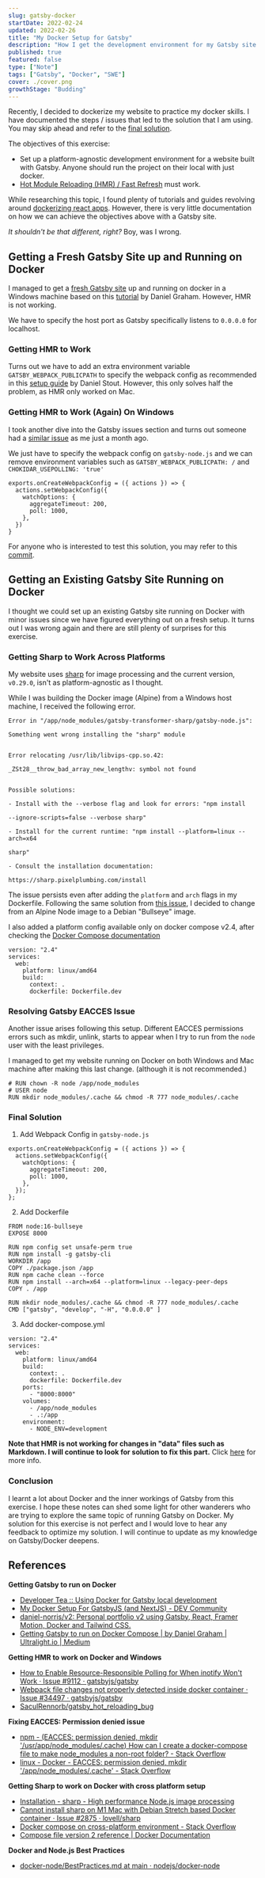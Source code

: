 ```yaml
---
slug: gatsby-docker
startDate: 2022-02-24
updated: 2022-02-26
title: "My Docker Setup for Gatsby"
description: "How I get the development environment for my Gatsby site up and running on Docker"
published: true
featured: false
type: ["Note"]
tags: ["Gatsby", "Docker", "SWE"]
cover: ./cover.png
growthStage: "Budding"
---
```


<BasicImage
  src="https://res.cloudinary.com/wtkw/image/upload/v1645717937/waltertengcom/garden/gatsby-docker/cover_hkqzwb.png"
  alt="cover"
/>

Recently, I decided to dockerize my website to practice my docker skills. I have documented the steps / issues that led to the solution that I am using. You may skip ahead and refer to the [final solution](#final-solution).

The objectives of this exercise:

- Set up a platform-agnostic development environment for a website built with Gatsby. Anyone should run the project on their local with just docker.
- [Hot Module Reloading (HMR) / Fast Refresh](https://www.gatsbyjs.com/docs/reference/local-development/fast-refresh/) must work.

While researching this topic, I found plenty of tutorials and guides revolving around [dockerizing react apps](https://mherman.org/blog/dockerizing-a-react-app/). However, there is very little documentation on how we can achieve the objectives above with a Gatsby site.

_It shouldn't be that different, right?_ Boy, was I wrong.

## Getting a Fresh Gatsby Site up and Running on Docker

I managed to get a [fresh Gatsby site](https://github.com/davzoku/gatsby-docker/commit/e5b62d3835384eac09b52f599286a6e605f7b231) up and running on docker in a Windows machine based on this [tutorial](https://medium.com/ultralight-io/getting-gatsby-to-run-on-docker-compose-6bf3b0d97efb) by Daniel Graham. However, HMR is not working.

We have to specify the host port as Gatsby specifically listens to `0.0.0.0` for localhost.

### Getting HMR to Work

Turns out we have to add an extra environment variable `GATSBY_WEBPACK_PUBLICPATH` to specify the webpack config as recommended in this [setup guide](https://dev.to/stoutlabs/my-docker-setup-for-gatsbyjs-and-nextjs-5gao) by Daniel Stout. However, this only solves half the problem, as HMR only worked on Mac.

### Getting HMR to Work (Again) On Windows

I took another dive into the Gatsby issues section and turns out someone had a [similar issue](https://github.com/gatsbyjs/gatsby/issues/34497) as me just a month ago.

We just have to specify the webpack config on `gatsby-node.js` and we can remove environment variables such as `GATSBY_WEBPACK_PUBLICPATH: /` and `CHOKIDAR_USEPOLLING: 'true'`

```
exports.onCreateWebpackConfig = ({ actions }) => {
  actions.setWebpackConfig({
    watchOptions: {
      aggregateTimeout: 200,
      poll: 1000,
    },
  })
}
```

For anyone who is interested to test this solution, you may refer to this [commit](https://github.com/davzoku/gatsby-docker/commit/eb163a520348498c6084223b44387dcea4b87856).

## Getting an Existing Gatsby Site Running on Docker

I thought we could set up an existing Gatsby site running on Docker with minor issues since we have figured everything out on a fresh setup. It turns out I was wrong again and there are still plenty of surprises for this exercise.

### Getting Sharp to Work Across Platforms

My website uses [sharp](https://sharp.pixelplumbing.com/) for image processing and the current version, `v0.29.0`, isn't as platform-agnostic as I thought.

While I was building the Docker image (Alpine) from a Windows host machine, I received the following error.

```
Error in "/app/node_modules/gatsby-transformer-sharp/gatsby-node.js":

Something went wrong installing the "sharp" module


Error relocating /usr/lib/libvips-cpp.so.42:

_ZSt28__throw_bad_array_new_lengthv: symbol not found


Possible solutions:

- Install with the --verbose flag and look for errors: "npm install

--ignore-scripts=false --verbose sharp"

- Install for the current runtime: "npm install --platform=linux --arch=x64

sharp"

- Consult the installation documentation:

https://sharp.pixelplumbing.com/install
```

The issue persists even after adding the `platform` and `arch` flags in my Dockerfile. Following the same solution from [this issue](https://github.com/lovell/sharp/issues/2875), I decided to change from an Alpine Node image to a Debian "Bullseye" image.

I also added a platform config available only on docker compose v2.4, after checking the [Docker Compose documentation](https://docs.docker.com/compose/compose-file/compose-file-v2/#platform)

```
version: "2.4"
services:
  web:
    platform: linux/amd64
    build:
      context: .
      dockerfile: Dockerfile.dev
```

### Resolving Gatsby EACCES Issue

Another issue arises following this setup. Different EACCES permissions errors such as mkdir, unlink, starts to appear when I try to run from the `node` user with the least privileges.

I managed to get my website running on Docker on both Windows and Mac machine after making this last change. (although it is not recommended.)

```
# RUN chown -R node /app/node_modules
# USER node
RUN mkdir node_modules/.cache && chmod -R 777 node_modules/.cache
```

### Final Solution

1. Add Webpack Config in `gatsby-node.js`

```
exports.onCreateWebpackConfig = ({ actions }) => {
  actions.setWebpackConfig({
    watchOptions: {
      aggregateTimeout: 200,
      poll: 1000,
    },
  });
};
```

2. Add Dockerfile

```
FROM node:16-bullseye
EXPOSE 8000

RUN npm config set unsafe-perm true
RUN npm install -g gatsby-cli
WORKDIR /app
COPY ./package.json /app
RUN npm cache clean --force
RUN npm install --arch=x64 --platform=linux --legacy-peer-deps
COPY . /app

RUN mkdir node_modules/.cache && chmod -R 777 node_modules/.cache
CMD ["gatsby", "develop", "-H", "0.0.0.0" ]
```

3. Add docker-compose.yml

```
version: "2.4"
services:
  web:
    platform: linux/amd64
    build:
      context: .
      dockerfile: Dockerfile.dev
    ports:
      - "8000:8000"
    volumes:
      - /app/node_modules
      - .:/app
    environment:
      - NODE_ENV=development
```

**Note that HMR is not working for changes in "data" files such as Markdown. I will continue to look for solution to fix this part.** Click [here](https://github.com/gatsbyjs/gatsby/issues/34497#issuecomment-1033090768) for more info.

### Conclusion

I learnt a lot about Docker and the inner workings of Gatsby from this exercise. I hope these notes can shed some light for other wanderers who are trying to explore the same topic of running Gatsby on Docker. My solution for this exercise is not perfect and I would love to hear any feedback to optimize my solution. I will continue to update as my knowledge on Gatsby/Docker deepens.

## References

**Getting Gatsby to run on Docker**

- [Developer Tea :: Using Docker for Gatsby local development](https://developertea.com/blog/2020-10-19-docker-update-for-gatsby)
- [My Docker Setup For GatsbyJS (and NextJS) - DEV Community](https://dev.to/stoutlabs/my-docker-setup-for-gatsbyjs-and-nextjs-5gao)
- [daniel-norris/v2: Personal portfolio v2 using Gatsby, React, Framer Motion, Docker and Tailwind CSS.](https://github.com/daniel-norris/v2)
- [Getting Gatsby to run on Docker Compose | by Daniel Graham | Ultralight.io | Medium](https://medium.com/ultralight-io/getting-gatsby-to-run-on-docker-compose-6bf3b0d97efb)

**Getting HMR to work on Docker and Windows**

- [How to Enable Resource-Responsible Polling for When inotify Won't Work · Issue #9112 · gatsbyjs/gatsby](https://github.com/gatsbyjs/gatsby/issues/9112)
- [Webpack file changes not properly detected inside docker container · Issue #34497 · gatsbyjs/gatsby](https://github.com/gatsbyjs/gatsby/issues/34497)
- [SaculRennorb/gatsby_hot_reloading_bug](https://github.com/SaculRennorb/gatsby_hot_reloading_bug)

**Fixing EACCES: Permission denied issue**

- [npm - (EACCES: permission denied, mkdir '/usr/app/node_modules/.cache) How can I create a docker-compose file to make node_modules a non-root folder? - Stack Overflow](https://stackoverflow.com/questions/67087735/eacces-permission-denied-mkdir-usr-app-node-modules-cache-how-can-i-creat)
- [linux - Docker - EACCES: permission denied, mkdir '/app/node_modules/.cache' - Stack Overflow](https://stackoverflow.com/questions/67187750/docker-eacces-permission-denied-mkdir-app-node-modules-cache)

**Getting Sharp to work on Docker with cross platform setup**

- [Installation - sharp - High performance Node.js image processing](https://sharp.pixelplumbing.com/install#cross-platform)
- [Cannot install sharp on M1 Mac with Debian Stretch based Docker container · Issue #2875 · lovell/sharp](https://github.com/lovell/sharp/issues/2875)
- [Docker compose on cross-platform environment - Stack Overflow](https://stackoverflow.com/questions/42652332/docker-compose-on-cross-platform-environment)
- [Compose file version 2 reference | Docker Documentation](https://docs.docker.com/compose/compose-file/compose-file-v2/#platform)

**Docker and Node.js Best Practices**

- [docker-node/BestPractices.md at main · nodejs/docker-node](https://github.com/nodejs/docker-node/blob/main/docs/BestPractices.md#non-root-user)

